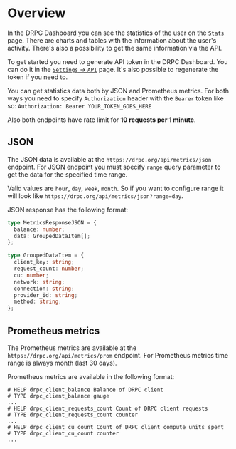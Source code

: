 # Overview

In the DRPC Dashboard you can see the statistics of the user on the [`Stats`](https://drpc.org/dashboard/statistics) page. There are charts and tables with the information about the user's activity.
There's also a possibility to get the same information via the API.

To get started you need to generate API token in the DRPC Dashboard. You can do it in the [`Settings` -> `API`](https://drpc.org/dashboard/settings/api) page.
It's also possible to regenerate the token if you need to.

You can get statistics data both by JSON and Prometheus metrics.
For both ways you need to specify `Authorization` header with the `Bearer` token like so:
`Authorization: Bearer YOUR_TOKEN_GOES_HERE`

Also both endpoints have rate limit for **10 requests per 1 minute**.

## JSON

The JSON data is available at the `https://drpc.org/api/metrics/json` endpoint.
For JSON endpoint you must specify `range` query parameter to get the data for the specified time range.

Valid values are `hour`, `day`, `week`, `month`. So if you want to configure range it will look like `https://drpc.org/api/metrics/json?range=day`.

JSON response has the following format:

```ts copy
type MetricsResponseJSON = {
  balance: number;
  data: GroupedDataItem[];
};

type GroupedDataItem = {
  client_key: string;
  request_count: number;
  cu: number;
  network: string;
  connection: string;
  provider_id: string;
  method: string;
};
```

## Prometheus metrics

The Prometheus metrics are available at the `https://drpc.org/api/metrics/prom` endpoint.
For Prometheus metrics time range is always month (last 30 days).

Prometheus metrics are available in the following format:

```text copy
# HELP drpc_client_balance Balance of DRPC client
# TYPE drpc_client_balance gauge
...
# HELP drpc_client_requests_count Count of DRPC client requests
# TYPE drpc_client_requests_count counter
...
# HELP drpc_client_cu_count Count of DRPC client compute units spent
# TYPE drpc_client_cu_count counter
...
```
